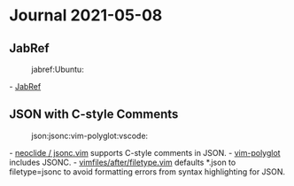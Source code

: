 = Journal 2021-05-08 =

== JabRef ==
:jabref:Ubuntu:

- [[https://docs.jabref.org/|JabRef]]

{{{ bash
sudo apt-get install jabref ant-doc default-jdk
}}}

== JSON with C-style Comments ==
:json:jsonc:vim-polyglot:vscode:

- [[https://github.com/neoclide/jsonc.vim|neoclide / jsonc.vim]] supports C-style comments in JSON.
- [[https://github.com/sheerun/vim-polyglot|vim-polyglot]] includes JSONC.
- [[https://github.com/jfishe/vimfiles/blob/master/vimfiles/after/filetype.vim|vimfiles/after/filetype.vim]] defaults *.json to filetype=jsonc to avoid formatting errors from syntax highlighting for JSON.

{{{ vim
set filetype=jsonc
}}}
